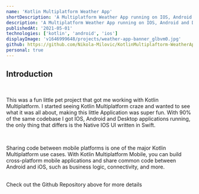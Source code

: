 ```yaml
---
name: 'Kotlin Multiplatform Weather App'
shortDescription: 'A Multiplatform Weather App running on IOS, Android and Desktop, written in Kotlin.'
description: 'A Multiplatform Weather App running on IOS, Android and Desktop, written in Kotlin.'
publishedAt: '2021-05-01'
technologies: ['kotlin', 'android', 'ios']
displayImage: 'v1646999648/projects/weather-app-banner_glbvm0.jpg'
github: https://github.com/Nikola-Milovic/KotlinMultiplaftorm-WeatherApp
personal: true
---
```


## Introduction

<br />

This was a fun little pet project that got me working with Kotlin Multiplatform. I started seeing Kotlin Multiplatform craze and wanted to see what it was all about, making this little Application was super fun. With 90% of the same codebase I got IOS, Android and Desktop applications running, the only thing that differs is the Native IOS UI written in Swift.

<br />

Sharing code between mobile platforms is one of the major Kotlin Multiplatform use cases. With Kotlin Multiplatform Mobile, you can build cross-platform mobile applications and share common code between Android and iOS, such as business logic, connectivity, and more.

<br /> Check out the Github Repository above for more details
